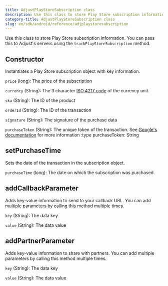 ```yaml
---
title: AdjustPlayStoreSubscription class
description: Use this class to store Play Store subscription information to Adjust.
category-title: AdjustPlayStoreSubscription class
slug: en/sdk/android/reference/adjplaystoresubscription
---
```



Use this class to store Play Store subscription information. You can pass this to Adjust's servers using the `trackPlayStoreSubscription` method.

<Function>

## Constructor

Instantiates a Play Store subscription object with key information.

<slot slot="signature">


<ConstructorSig />

</slot>

<slot slot="snippet">


<Constructor />

</slot>

<slot slot="parameters">

`price` (long): The price of the subscription

`currency` (String): The 3 character [ISO 4217 code](https://www.iban.com/currency-codes) of the currency unit.

`sku` (String): The ID of the product

`orderId` (String): The ID of the transaction

`signature` (String): The signature of the purchase data

`purchaseToken` (String): The unique token of the transaction. See [Google's documentation](https://developer.android.com/reference/com/android/billingclient/api/Purchase#getPurchaseToken()) for more information
:type purchaseToken: String

</slot>

</Function>

<Function>

## setPurchaseTime

Sets the date of the transaction in the subscription object.

<slot slot="signature">


<SetPurchaseTimeSig />

</slot>

<slot slot="snippet">


<SetPurchaseTime />

</slot>

<slot slot="parameters">

`purchaseTime` (long): The date on which the subscription was purchased.

</slot>

</Function>

<Function>

## addCallbackParameter

Adds key-value information to send to your callback URL. You can add multiple parameters by calling this method multiple times.

<slot slot="signature">


<AddCallbackParameterSig />

</slot>

<slot slot="snippet">


<AddCallbackParameter />

</slot>

<slot slot="parameters">

`key` (String): The data key

`value` (String): The data value

</slot>

</Function>

<Function>

## addPartnerParameter

Adds key-value information to share with partners. You can add multiple parameters by calling this method multiple times.

<slot slot="signature">


<AddPartnerParameterSig />

</slot>

<slot slot="snippet">


<AddPartnerParameter />

</slot>

<slot slot="parameters">

`key` (String): The data key

`value` (String): The data value

</slot>

</Function>
